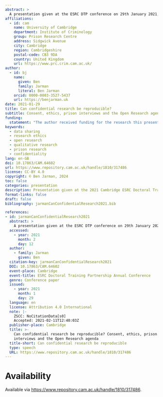 ```yaml
---
abstract: >
  A presentation given at the ESRC DTP conference on 29th January 2021, reflecting on the Open Research agenda and some ethical questions it raises in relation to interviews conducted in prison.
affiliations:
  - id: cam
    name: University of Cambridge
    department: Institute of Criminology
    group: Prison Research Centre
    address: Sidgwick Avenue
    city: Cambridge
    region: Cambridgeshire
    postal-code: CB3 9DA
    country: United Kingdom
    url: https://www.prc.crim.cam.ac.uk/
author:
  - id: bj
    name:
      given: Ben
      family: Jarman
      literal: Ben Jarman
    orcid: 0000-0003-3527-5437
    url: https://benjarman.uk
date: 2021-01-29
title: Can confidential research be reproducible?
subtitle: Consent, ethics, prison interviews and the Open Research agenda
funding:
  statement: "The author received funding for the research this presentation draws on via an UKRI PhD studentship, ESRC reference 2405252, co-funded by Quakers in Britain."
keywords:  
  - data sharing
  - research ethics
  - open research
  - qualitative research
  - prison research
  - confidentiality
lang: en-GB
doi: 10.17863/CAM.64602
url: https://www.repository.cam.ac.uk/handle/1810/317486
license: CC-BY 4.0
copyright: © Ben Jarman, 2024
toc: false
categories: presentation
description: Presentation given at the 2021 Cambridge ESRC Doctoral Training Partnership conference.
format-links: false
draft: false
bibliography: jarmanCanConfidentialResearch2021.bib

references:
- id: jarmanCanConfidentialResearch2021
  abstract: >
    A presentation given at the ESRC DTP conference on 29th January 2021, reflecting on the Open Research agenda and some ethical questions it raises in relation to interviews conducted in prison.
  accessed:
    - year: 2021
      month: 2
      day: 12
  author:
    - family: Jarman
      given: Ben
  citation-key: jarmanCanConfidentialResearch2021
  DOI: 10.17863/CAM.64602
  event-place: Cambridge
  event-title: ESRC Doctoral Training Partnership Annual Conference
  genre: Conference paper
  issued:
    - year: 2021
      month: 1
      day: 29
  language: en
  license: Attribution 4.0 International
  note: |-
    ZSCC: NoCitationData[s0] 
    Accepted: 2021-02-11T12:40:03Z
  publisher-place: Cambridge
  title: >-
    Can confidential research be reproducible? Consent, ethics, prison
    interviews and the Open Research agenda
  title-short: Can confidential research be reproducible
  type: speech
  URL: https://www.repository.cam.ac.uk/handle/1810/317486
---
```


# Availability

Available via <https://www.repository.cam.ac.uk/handle/1810/317486>.